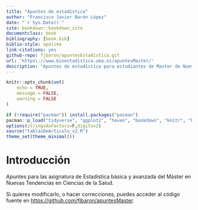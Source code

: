 ```yaml
--- 
title: "Apuntes de estadística"
author: "Francisco Javier Barón López"
date: "`r Sys.Date()`"
site: bookdown::bookdown_site
documentclass: book
bibliography: [book.bib]
biblio-style: apalike
link-citations: yes
github-repo: fjbaron/apuntesEstadistica.git
url: 'https\://www.bioestadistica.uma.es/apuntesMaster/'
description: "Apuntes de estadística para estudiantes de Master de Nuevas Tendencias"
---
```


```r
knitr::opts_chunk$set(
	echo = TRUE,
	message = FALSE,
	warning = FALSE
)

if (!require("pacman")) install.packages("pacman")
pacman::p_load("tidyverse", "ggplot2", "haven", "bookdown", "knitr", "kableExtra","stargazer", "tableone","sjPlot","sjlabelled","sjmisc","gridExtra" )
options(stringsAsFactors=F,digits=2)
source("tablasDeArticulo_v2.R")
theme_set(theme_minimal())

```


# Introducción {-}

Apuntes para las asignatura de Estadística básica y avanzada del Máster en Nuevas Tendencias en Ciencias de la Salud.

Si quieres modificarlo, o hacer correcciones, puedes acceder al código fuente en [https://github.com/fjbaron/apuntesMaster](https://github.com/fjbaron/apuntesMaster).

